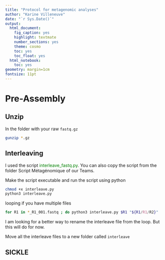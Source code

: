 ```yaml
---
title: "Protocol for metagenomic analyses"
author: "Karine Villeneuve"
date: "`r Sys.Date()`"
output: 
  html_document:
    fig_caption: yes
    highlight: textmate
    number_sections: yes
    theme: cosmo
    toc: yes
    toc_float: yes
  html_notebook: 
    toc: yes
geometry: margin=1cm
fontsize: 11pt
---
```


# Pre-Assembly 

## Unzip 
In the folder with your raw `fastq.gz`
```bash
gunzip *.gz
```

## Interleaving 
I used the script <font color='green'>interleave_fastq.py</font>. You can also copy the script from the folder Script Métagénomique of our Teams.

Make the script executable and run the script using python 
```bash
chmod +x interleave.py
python3 interleave.py 
```

looping if you have multiple files 
```bash
for R1 in *_R1_001.fastq ; do python3 interleave.py $R1 "${R1/R1/R2}"  > $R1.interleave.fastq ; done  
```

I am looking for a better way to rename the interleave file from the loop. But this will do for now. 

Move all the interleave files to a new folder called `interleave`

## SICKLE 







